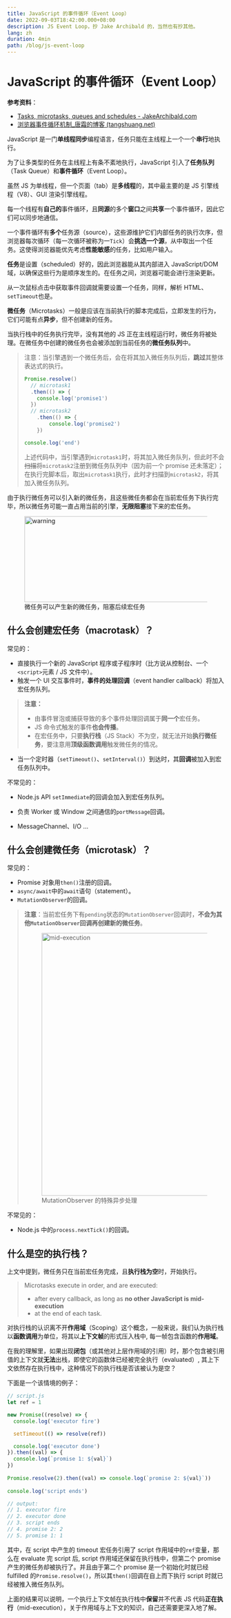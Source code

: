 ```yaml
---
title: JavaScript 的事件循环（Event Loop）
date: 2022-09-03T18:42:00.000+08:00
description: JS Event Loop，抄 Jake Archibald 的，当然也有抄其他。
lang: zh
duration: 4min
path: /blog/js-event-loop
---
```


# JavaScript 的事件循环（Event Loop）

**参考资料**：
- [Tasks, microtasks, queues and schedules - JakeArchibald.com](https://jakearchibald.com/2015/tasks-microtasks-queues-and-schedules/?utm_source=html5weekly)
- [浏览器事件循环机制_唐霜的博客 (tangshuang.net)](https://www.tangshuang.net/7617.html)

JavaScript 是一门**单线程同步**编程语言，任务只能在主线程上一个一个**串行**地执行。

为了让多类型的任务在主线程上有条不紊地执行，JavaScript 引入了**任务队列**（Task Queue）和**事件循环**（Event Loop）。

虽然 JS 为单线程，但一个页面（tab）是**多线程**的，其中最主要的是 JS 引擎线程（V8）、GUI 渲染引擎线程。

每一个线程有**自己的**事件循环，且**同源**的多个**窗口**之间**共享**一个事件循环，因此它们可以同步地通信。

一个事件循环有**多个**任务源（source），这些源维护它们内部任务的执行次序，但浏览器每次循环（每一次循环被称为一`Tick`）会**挑选一个源**，从中取出一个任务。这使得浏览器能优先考虑**性能敏感**的任务，比如用户输入。

**任务**是设置（scheduled）好的，因此浏览器能从其内部进入 JavaScript/DOM 域，以确保这些行为是顺序发生的。在任务之间，浏览器可能会进行渲染更新。

从一次鼠标点击中获取事件回调就需要设置一个任务，同样，解析 HTML、`setTimeout`也是。

**微任务**（Microtasks）一般是应该在当前执行的脚本完成后，立即发生的行为，它们可能有点**异步**，但不创建新的任务。

当执行栈中的任务执行完毕，没有其他的 JS 正在主线程运行时，微任务将被处理。在微任务中创建的微任务也会被添加到当前任务的**微任务队列**中。

> 注意：当引擎遇到一个微任务后，会在将其加入微任务队列后，**跳过**其整体表达式的执行。
>
> ``` javascript
> Promise.resolve()
> 	// microtask1
> 	.then(() => {
>     console.log('promise1')
> 	})
> 	// microtask2
>     .then(() => {
>         console.log('promise2')
>     })
> 
> console.log('end')
> ```
>
> 上述代码中，当引擎遇到`microtask1`时，将其加入微任务队列，但此时不会<del>扫描</del>将`microtask2`注册到微任务队列中（因为前一个 promise 还未落定）；在执行完脚本后，取出`microtask1`执行，此时才扫描到`microtask2`，将其加入微任务队列。

由于执行微任务可以引入新的微任务，且这些微任务都会在当前宏任务下执行完毕，所以微任务可能一直占用当前的引擎，**无限阻塞**接下来的宏任务。

<figure>
  <picture>
    <source type="image/avif" srcSet="/images/js-event-loop/warning.avif" />
    <source type="image/webp" srcSet="/images/js-event-loop/warning.webp" />
    <img width="837" height="199" src="/images/js-event-loop/warning.jpg" alt="warning" rel="noreferrer" className="invertable" />
  </picture>
  <figcaption>微任务可以产生新的微任务，阻塞后续宏任务</figcaption>
</figure>

## 什么会创建宏任务（macrotask）？

常见的：

+ 直接执行一个新的 JavaScript 程序或子程序时（比方说从控制台、一个`<script>`元素 / JS 文件中）。
+ 触发一个 UI 交互事件时，**事件的处理回调**（event handler callback）将加入宏任务队列。

> **注意：**
>
> + 由事件冒泡或捕获导致的多个事件处理回调属于**同一个**宏任务。
> + JS 命令式触发的事件**也会传播**。
> + 在宏任务中，只要**执行栈**（JS Stack）不为空，就无法开始**执行微任务**，要注意用**顶级函数调用**触发微任务的情况。

+ 当一个定时器（`setTimeout()`、`setInterval()`）到达时，其**回调**被加入到宏任务队列中。

不常见的：

+ Node.js API `setImmediate`的回调会加入到宏任务队列。

+ 负责 Worker 或 Window 之间通信的`portMessage`回调。
+ MessageChannel、I/O ...

## 什么会创建微任务（microtask）？

常见的：

+ Promise 对象用`then()`注册的回调。
+ `async/await`中的`await`语句（statement）。
+ `MutationObserver`的回调。

> **注意**：当前宏任务下有`pending`状态的`MutationObserver`回调时，**不会为其他`MutationObserver`回调再创建新的微任务**。
>
><figure>
>  <picture>
>    <source type="image/avif" srcSet="/images/js-event-loop/mid-execution.avif" />
>    <source type="image/webp" srcSet="/images/js-event-loop/mid-execution.webp" />
>    <img width="849" height="609" alt="mid-execution" rel="noreferrer" src="/images/js-event-loop/mid-execution.jpg" />
>  </picture>
>  <figcaption>MutationObserver 的特殊异步处理</figcaption>
></figure>

不常见的：

+ Node.js 中的`process.nextTick()`的回调。

## 什么是**空**的执行栈？

上文中提到，微任务只在当前宏任务完成，且**执行栈为空**时，开始执行。

> Microtasks execute in order, and are executed:
> + after every callback, as long as **no other JavaScript is mid-execution**
> + at the end of each task.

对执行栈的认识离不开**作用域**（Scoping）这个概念，一般来说，我们认为执行栈以**函数调用**为单位，将其以**上下文帧**的形式压入栈中,
每一帧包含函数的**作用域**。

在我的理解里，如果出现**闭包**（或其他对上层作用域的引用）时，那个包含被引用值的上下文就**无法**出栈，即使它的函数体已经被完全执行（evaluated）,
其上下文依然存在执行栈中，这种情况下的执行栈是否该被认为是空？

下面是一个该情境的例子：

``` js
// script.js
let ref = 1

new Promise((resolve) => {
  console.log('executor fire')

  setTimeout(() => resolve(ref))

  console.log('executor done')
}).then((val) => {
  console.log(`promise 1: ${val}`)
})
  
Promise.resolve(2).then((val) => console.log(`promise 2: ${val}`))
  
console.log('script ends')

// output:
// 1. executor fire
// 2. executor done
// 3. script ends
// 4. promise 2: 2
// 5. promise 1: 1
```

其中，在 script 中产生的 timeout 宏任务引用了 script 作用域中的`ref`变量，那么在 evaluate 完 script 后,
script 作用域还保留在执行栈中，但第二个 promise 产生的微任务却被执行了。并且由于第二个 promise 是一个初始化时就已经 fulfilled
的`Promise.resolve()`，所以其`then()`回调在自上而下执行 script 时就已经被推入微任务队列。

上面的结果可以说明，一个执行上下文帧在执行栈中**保留**并不代表 JS 代码**正在执行**（mid-execution），关于作用域与上下文的知识，自己还需要更深入地了解。
